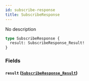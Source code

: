 ```yaml
---
id: subscribe-response
title: SubscribeResponse
---
```



No description

```graphql
type SubscribeResponse {
  result: SubscribeResponse_Result!
}
```


### Fields

#### `result` ([`SubscribeResponse_Result`](/cyberconnect-api/reference/enums/subscribe-response-result))






